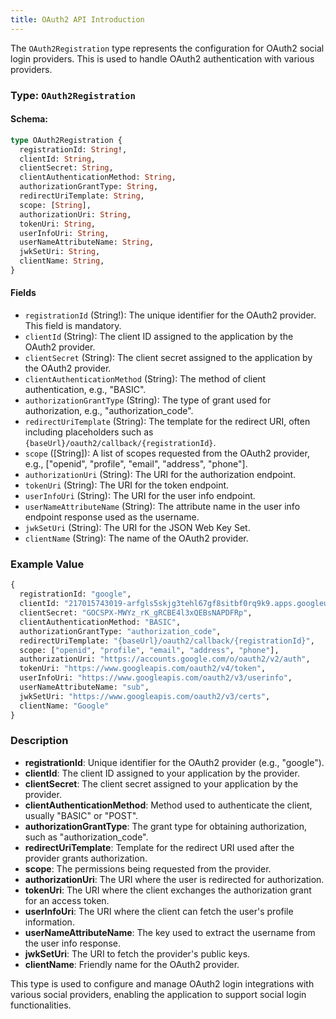 ```yaml
---
title: OAuth2 API Introduction
---
```



The `OAuth2Registration` type represents the configuration for OAuth2 social login providers. This is used to handle OAuth2 authentication with various providers.
 
### Type: `OAuth2Registration`

#### Schema:
```graphql
type OAuth2Registration {
  registrationId: String!,
  clientId: String,
  clientSecret: String,
  clientAuthenticationMethod: String,
  authorizationGrantType: String,
  redirectUriTemplate: String,
  scope: [String],
  authorizationUri: String,
  tokenUri: String,
  userInfoUri: String,
  userNameAttributeName: String,
  jwkSetUri: String,
  clientName: String,
}
```

#### Fields

- `registrationId` (String!): The unique identifier for the OAuth2 provider. This field is mandatory.
- `clientId` (String): The client ID assigned to the application by the OAuth2 provider.
- `clientSecret` (String): The client secret assigned to the application by the OAuth2 provider.
- `clientAuthenticationMethod` (String): The method of client authentication, e.g., "BASIC".
- `authorizationGrantType` (String): The type of grant used for authorization, e.g., "authorization_code".
- `redirectUriTemplate` (String): The template for the redirect URI, often including placeholders such as `{baseUrl}/oauth2/callback/{registrationId}`.
- `scope` ([String]): A list of scopes requested from the OAuth2 provider, e.g., ["openid", "profile", "email", "address", "phone"].
- `authorizationUri` (String): The URI for the authorization endpoint.
- `tokenUri` (String): The URI for the token endpoint.
- `userInfoUri` (String): The URI for the user info endpoint.
- `userNameAttributeName` (String): The attribute name in the user info endpoint response used as the username.
- `jwkSetUri` (String): The URI for the JSON Web Key Set.
- `clientName` (String): The name of the OAuth2 provider.

### Example Value

```graphql
{
  registrationId: "google",
  clientId: "217015743019-arfgls5skjg3tehl67gf8sitbf0rq9k9.apps.googleusercontent.com",
  clientSecret: "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",
  clientAuthenticationMethod: "BASIC",
  authorizationGrantType: "authorization_code",
  redirectUriTemplate: "{baseUrl}/oauth2/callback/{registrationId}",
  scope: ["openid", "profile", "email", "address", "phone"],
  authorizationUri: "https://accounts.google.com/o/oauth2/v2/auth",
  tokenUri: "https://www.googleapis.com/oauth2/v4/token",
  userInfoUri: "https://www.googleapis.com/oauth2/v3/userinfo",
  userNameAttributeName: "sub",
  jwkSetUri: "https://www.googleapis.com/oauth2/v3/certs",
  clientName: "Google"
}
```

### Description

- **registrationId**: Unique identifier for the OAuth2 provider (e.g., "google").
- **clientId**: The client ID assigned to your application by the provider.
- **clientSecret**: The client secret assigned to your application by the provider.
- **clientAuthenticationMethod**: Method used to authenticate the client, usually "BASIC" or "POST".
- **authorizationGrantType**: The grant type for obtaining authorization, such as "authorization_code".
- **redirectUriTemplate**: Template for the redirect URI used after the provider grants authorization.
- **scope**: The permissions being requested from the provider.
- **authorizationUri**: The URI where the user is redirected for authorization.
- **tokenUri**: The URI where the client exchanges the authorization grant for an access token.
- **userInfoUri**: The URI where the client can fetch the user's profile information.
- **userNameAttributeName**: The key used to extract the username from the user info response.
- **jwkSetUri**: The URI to fetch the provider's public keys.
- **clientName**: Friendly name for the OAuth2 provider.

This type is used to configure and manage OAuth2 login integrations with various social providers, enabling the application to support social login functionalities.